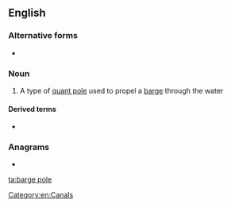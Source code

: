{{also|bargepole}}
==English==

===Alternative forms===
* {{l|en|bargepole}}

===Noun===
{{en-noun|head=[[barge]] [[pole]]}}

# A type of [[quant pole]] used to propel a [[barge#Noun|barge]] through the water

====Derived terms====
* {{l|en|touch with a barge pole}}

===Anagrams===
* {{l|en|porbeagle}}

[[Category:en:Canals]]

[[ta:barge pole]]